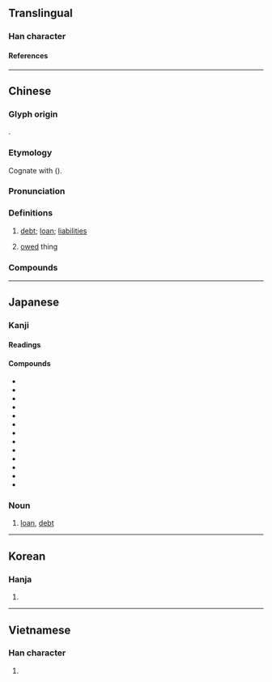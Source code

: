 {{also|债}}
{{character info}}
==Translingual==

===Han character===
{{Han char|rn=9|rad=人|as=11|sn=13|four=25286|canj=OQMC|ids=⿰亻責}}

====References====
{{Han ref|kx=0114.260|dkj=01022|dj=0244.030|hdz=10207.100|uh=50B5}}

----

==Chinese==
{{zh-forms|s=债|alt=責}}

===Glyph origin===
{{Han etym}}
{{Han compound|人|alt1=亻|責|ls=psc|c1=s|c2=p}}.

===Etymology===
Cognate with {{och-l|責|to request; to hold responsible}} ({{zh-ref|Schuessler, 2007}}).

===Pronunciation===
{{zh-pron
|m=zhài
|m-s=
|c=zaai3
|c-t=
|g=zai4
|h=pfs=chai;gd=zai4
|j=zai3
|mb=ca̿i
|md=
|mn=xm,qz,tw:chè/zz:chèe/chài
|mn_note=chè/chèe - vernacular; chài - literary
|mn-t=zê3
|w=
|x=
|mc=y
|oc=y
|cat=n
}}

===Definitions===
{{zh-hanzi}}

# [[debt]]; [[loan]]; [[liabilities]]
# {{lb|zh|figurative}} [[owed]] thing

===Compounds===
{{zh-der|公債|京債|債樁|內債|債券|宿債|公債券|債務|債務人|公司債券|兒女債|倒債|建設公債|公司債|債主|債權|冷債|了債|外債|債臺高築|借債|募債|償債|國家公債|國債|債利|債戶|債權憑證|債權人|揭債|氧債|抵債|私債|欠債還錢|放來生債|捍債|流動負債|放京債|相思債|父債子還|放債|揭債還債|欠債|逃債臺|自由公債|賴債|負債累累|避債|血債|逼債|討債|舉債|鉤腸債|麻衣債|討債鬼|逃債|風流債|風情月債|膿血債|負債|還債|索債|躲債|血債血還}}

{{zh-cat|Intermediate}}

----

==Japanese==

===Kanji===
{{ja-kanji|grade=c|rs=人11}}

====Readings====
{{ja-readings
|goon=せ
|kanon=さい
|kun=か-り
}}

====Compounds====
{{top3}}
* {{ja-r|公%債|こう%さい}}
* {{ja-r|国%債|こく%さい}}
* {{ja-r|負%債|ふ%さい}}
* {{ja-r|債%権|さい%けん}}
* {{ja-r|債%券|さい%けん}}
* {{ja-r|社%債|しゃ%さい}}
* {{ja-r|学%校%債|がっ%こう%さい}}
* {{ja-r|社%債%発%行%費|しゃ%さい%はっ%こう%ひ}}
* {{ja-r|負%債%性%引%当%金|ふ%さい%せい%ひき%あて%きん}}
* {{ja-r|ワラント債|ワラントさい}}
* {{ja-r|校%債|こう%さい}}
* {{ja-r|学%債|がく%さい}}
* {{ja-r|債%務|さい%む}}
{{bottom}}

===Noun===
{{ja-noun|さい}}

# [[loan]], [[debt]]

----

==Korean==

===Hanja===
{{ko-hanja|채}}

# {{rfdef|ko|sort=人11}}

----

==Vietnamese==

===Han character===
{{vi-readings|reading=trái|rs=人11}}

# {{rfdef|vi}}
